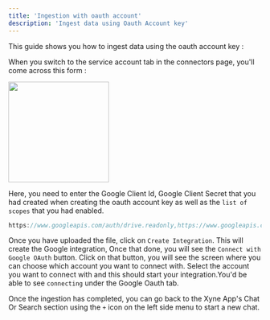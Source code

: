 ```yaml
---
title: 'Ingestion with oauth account' 
description: 'Ingest data using Oauth Account key'
---
```


This guide shows you how to ingest data using the oauth account key :

When you switch to the service account tab in the connectors page, you'll come across this form :

<img height="200" src="../images/ingest-oauth-form.png" />

Here, you need  to enter the Google Client Id, Google Client Secret that you had created when creating the oauth account key as well as the ```list of scopes``` that you had enabled.

```javascript
https://www.googleapis.com/auth/drive.readonly,https://www.googleapis.com/auth/documents.readonly,https://www.googleapis.com/auth/spreadsheets.readonly,https://www.googleapis.com/auth/presentations.readonly,https://www.googleapis.com/auth/contacts.readonly,https://www.googleapis.com/auth/contacts.other.readonly,https://www.googleapis.com/auth/gmail.readonly,
```

Once you have uploaded the file, click on ```Create Integration```. This will create the Google integration, Once that done, you will see the ```Connect with Google OAuth``` button. 
Click on that button, you will see the screen where you can choose which account you want to connect with. Select the account you want to connect with and this should start your integration.You'd be able to see ```connecting``` under the Google Oauth tab.

Once the ingestion has completed, you can go back to the Xyne App's Chat Or Search section using the ```+``` icon on the left side menu to start a new chat.